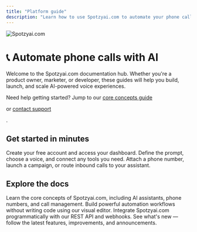 ```yaml
---
title: "Platform guide"
description: "Learn how to use Spotzyai.com to automate your phone calls with AI"
---
```


<img
  className="hidden dark:block"
  src="https://spotzyai.com/ogimage-en.jpg"
  alt="Spotzyai.com"
/>

# 📞 Automate phone calls with AI

Welcome to the Spotzyai.com documentation hub. Whether you're a product owner, marketer, or developer, these guides will help you build, launch, and scale AI-powered voice experiences.

<Note>
  Need help getting started? Jump to our <a href="/getting-started/core-concepts">
  core concepts guide</a>

   or <a href="https://spotzyai.com/contact">
  contact support</a>

  .
</Note>

## Get started in minutes

<Steps>
  <Step title="Sign up on Spotzyai.com">
    Create your free account and access your dashboard.
  </Step>
   <Step title="Create your first AI assistant">
    Define the prompt, choose a voice, and connect any tools you need.
  </Step>
   <Step title="Start making & receiving calls">
    Attach a phone number, launch a campaign, or route inbound calls to your assistant.
  </Step>
</Steps>

## Explore the docs

<CardGroup cols={3}>
  <Card title="Platform Guide" icon="book" color="#06df4b" href="/platform-guide/overview">
    Learn the core concepts of Spotzyai.com, including AI assistants, phone numbers, and call management.
  </Card>
  <Card title="No-Code Automation" icon="wand-magic-sparkles" color="pink" href="/automation-platform/introduction">
    Build powerful automation workflows without writing code using our visual editor.
  </Card>
  <Card title="API Reference" icon="code" color="blue" href="/api-reference/introduction">
    Integrate Spotzyai.com programmatically with our REST API and webhooks.
  </Card>
  <Card title="Product Updates" icon="scroll" color="#ffbb00" href="/releases/">
    See what's new — follow the latest features, improvements, and announcements.
  </Card>
</CardGroup>